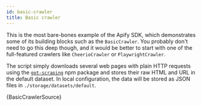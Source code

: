 ```yaml
---
id: basic-crawler
title: Basic crawler
---
```



This is the most bare-bones example of the Apify SDK, which demonstrates some of its building blocks such as the <CrawleeApiLink to="basic-crawler/class/BasicCrawler">`BasicCrawler`</CrawleeApiLink>. You probably don't need to go this deep though, and it would be better to start with one of the full-featured crawlers
like <CrawleeApiLink to="cheerio-crawler/class/CheerioCrawler">`CheerioCrawler`</CrawleeApiLink> or <CrawleeApiLink to="playwright-crawler/class/PlaywrightCrawler">`PlaywrightCrawler`</CrawleeApiLink>.

The script simply downloads several web pages with plain HTTP requests using the [`got-scraping`](https://github.com/apify/got-scraping)
npm package and stores their raw HTML and URL in the default dataset. In local configuration, the data will be stored as JSON files in
`./storage/datasets/default`.

<RunnableCodeBlock className="language-js" type="cheerio">
    {BasicCrawlerSource}
</RunnableCodeBlock>
